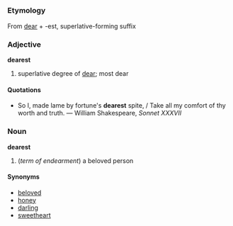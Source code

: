 =={{en}}==
===Etymology===
From [[dear]] + -est, superlative-forming suffix
===Adjective===
'''dearest'''
# superlative degree of [[dear]]; most dear
====Quotations====
* So I, made lame by fortune's '''dearest''' spite, / Take all my comfort of thy worth and truth. &mdash; William Shakespeare, ''Sonnet XXXVII''
===Noun===
'''dearest'''
# (''term of endearment'') a beloved person
====Synonyms====
* [[beloved]]
* [[honey]]
* [[darling]]
* [[sweetheart]]